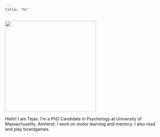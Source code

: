 ```yaml
---
title: "Me"
---
```


![](../images/display_pic.jpg){width=300 fig-align="center"}


Hello!
I am Tejas. I'm a PhD Candidate in Psychology at University of Massachusetts, Amherst. I work on motor learning and memory. I also read and play boardgames. 
